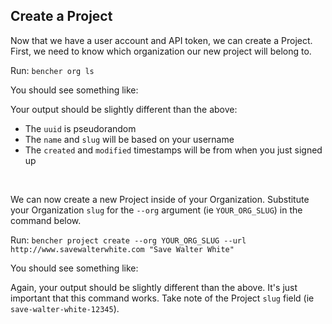 
## Create a Project

Now that we have a user account and API token, we can create a Project.
First, we need to know which organization our new project will belong to.

Run: `bencher org ls`

You should see something like:

<QSOrgLsOutput />

Your output should be slightly different than the above:
- The `uuid` is pseudorandom
- The `name` and `slug` will be based on your username
- The `created` and `modified` timestamps will be from when you just signed up

<br />

We can now create a new Project inside of your Organization.
Substitute your Organization `slug` for the `--org` argument (ie `YOUR_ORG_SLUG`) in the command below.

Run: `bencher project create --org YOUR_ORG_SLUG --url http://www.savewalterwhite.com "Save Walter White"`

You should see something like:

<QSProjectCreateOutput />

Again, your output should be slightly different than the above.
It's just important that this command works.
Take note of the Project `slug` field (ie `save-walter-white-12345`).

